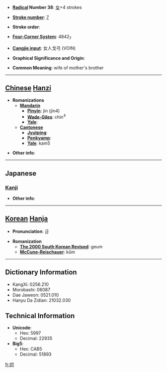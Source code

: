 * '''[[Wiktionary:Chinese radical index| Radical]] Number 38''': [[Wiktionary:Chinese radical index 女|女]]+4 strokes

* '''[[Wiktionary:Chinese total strokes index|Stroke number]]''': [[Wiktionary:Chinese total strokes index 7|7]]

* '''Stroke order''': 

* '''[[Wiktionary:Chinese four corner index|Four-Corner System]]''': 4842<sub>7</sub>

* '''[[Wiktionary:Chinese Cangjie index|Cangjie input]]''': 女人戈弓 (VOIN)

* '''Graphical Significance and Origin''': 

* '''Common Meaning''': wife of mother's brother

----

== [[Chinese]] [[Hanzi]] ==

* '''Romanizations'''
** '''[[Mandarin]]'''
*** '''[[Pinyin]]''': jìn (jin4)
*** '''[[Wade-Giles]]''': chin<sup>4</sup>
*** '''[[Yale]]''': 
** '''[[Cantonese]]'''
*** '''[[Jyutping]]''':
*** '''[[Penkyamp]]''': 
*** '''[[Yale]]''': kam5

* '''Other info''': 

----

==Japanese==
===[[Kanji]]===
{{kanji|on readings=[[せん]] (sen), [[けん]] (ken), [[かん]] (kan), [[きん]] (kin), [[ごん]] (gon)|kun readings=[[うつくしい]] (utsukushii), [[よろこぶさま]] (yorokobusama)}}

* '''Other info''':  

----

== [[Korean]] [[Hanja]] ==

* '''Pronunciation''': 금

* '''Romanization'''
** '''[[The 2000 South Korean Revised Romanization|The 2000 South Korean Revised]]''': geum
** '''[[McCune-Reischauer]]''': kŭm

----

== Dictionary Information ==

* KangXi: 0256.210
* Morobashi: 06087
* Dae Jaweon: 0521.010
* Hanyu Da Zidian: 21032.030

== Technical Information ==

* '''Unicode''':
** Hex: 5997
** Decimal: 22935
* '''Big5''':
** Hex: CAB5
** Decimal: 51893

[[fr:妗]]